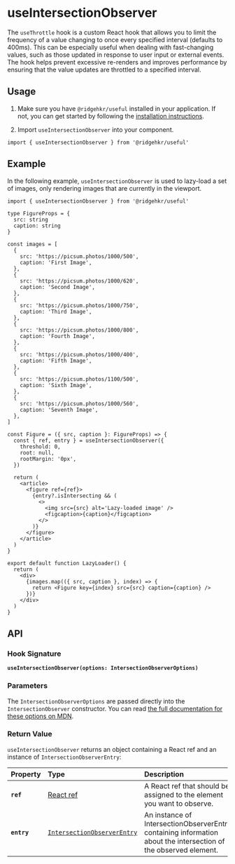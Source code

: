 
# useIntersectionObserver

The `useThrottle` hook is a custom React hook that allows you to limit the frequency of a value changing to once every specified interval (defaults to 400ms). This can be especially useful when dealing with fast-changing values, such as those updated in response to user input or external events. The hook helps prevent excessive re-renders and improves performance by ensuring that the value updates are throttled to a specified interval.

## Usage

1. Make sure you have `@ridgehkr/useful` installed in your application. If not, you can get started by following the [installation instructions](/#getting-started).

2. Import `useIntersectionObserver` into your component.

```tsx
import { useIntersectionObserver } from '@ridgehkr/useful'
```

## Example

In the following example, `useIntersectionObserver` is used to lazy-load a set of images, only rendering images that are currently in the viewport.

```tsx /useIntersectionObserver/ filename="LazyLoader.tsx"
import { useIntersectionObserver } from '@ridgehkr/useful'

type FigureProps = {
  src: string
  caption: string
}

const images = [
  {
    src: 'https://picsum.photos/1000/500',
    caption: 'First Image',
  },
  {
    src: 'https://picsum.photos/1000/620',
    caption: 'Second Image',
  },
  {
    src: 'https://picsum.photos/1000/750',
    caption: 'Third Image',
  },
  {
    src: 'https://picsum.photos/1000/800',
    caption: 'Fourth Image',
  },
  {
    src: 'https://picsum.photos/1000/400',
    caption: 'Fifth Image',
  },
  {
    src: 'https://picsum.photos/1100/500',
    caption: 'Sixth Image',
  },
  {
    src: 'https://picsum.photos/1000/560',
    caption: 'Seventh Image',
  },
]

const Figure = ({ src, caption }: FigureProps) => {
  const { ref, entry } = useIntersectionObserver({
    threshold: 0,
    root: null,
    rootMargin: '0px',
  })

  return (
    <article>
      <figure ref={ref}>
        {entry?.isIntersecting && (
          <>
            <img src={src} alt='Lazy-loaded image' />
            <figcaption>{caption}</figcaption>
          </>
        )}
      </figure>
    </article>
  )
}

export default function LazyLoader() {
  return (
    <div>
      {images.map(({ src, caption }, index) => {
        return <Figure key={index} src={src} caption={caption} />
      })}
    </div>
  )
}
```

## API

### Hook Signature

**`useIntersectionObserver(options: IntersectionObserverOptions)`**

### Parameters

The `IntersectionObserverOptions` are passed directly into the `IntersectionObserver` constructor. You can read [the full documentation for these options on MDN](https://developer.mozilla.org/en-US/docs/Web/API/Intersection_Observer_API#creating_an_intersection_observer).

### Return Value

`useIntersectionObserver` returns an object containing a React ref and an instance of `IntersectionObserverEntry`:

| Property    | Type                                                                                                      | Description                                                                                                     |
| :---------- | :-------------------------------------------------------------------------------------------------------- | :-------------------------------------------------------------------------------------------------------------- |
| **`ref`**   | [React ref](https://react.dev/reference/react/useRef)                                                     | A React ref that should be assigned to the element you want to observe.                                         |
| **`entry`** | [`IntersectionObserverEntry`](https://developer.mozilla.org/en-US/docs/Web/API/IntersectionObserverEntry) | An instance of IntersectionObserverEntry containing information about the intersection of the observed element. |
